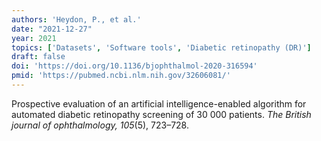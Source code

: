```yaml
---
authors: 'Heydon, P., et al.'
date: "2021-12-27"
year: 2021
topics: ['Datasets', 'Software tools', 'Diabetic retinopathy (DR)']
draft: false
doi: 'https://doi.org/10.1136/bjophthalmol-2020-316594'
pmid: 'https://pubmed.ncbi.nlm.nih.gov/32606081/'
---
```


Prospective evaluation of an artificial intelligence-enabled algorithm for automated diabetic retinopathy screening of 30 000 patients.
*The British journal of ophthalmology, 105*(5), 723–728.